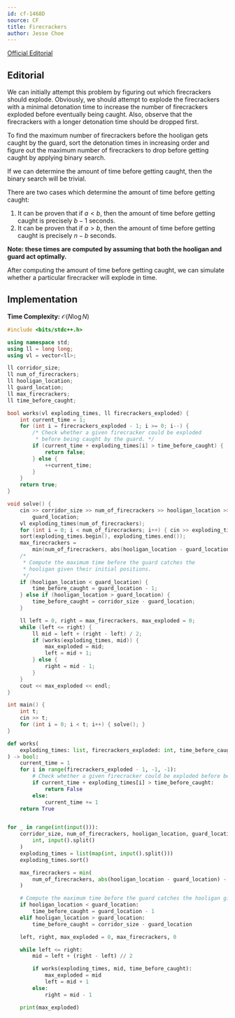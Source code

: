 ```yaml
---
id: cf-1468D
source: CF
title: Firecrackers
author: Jesse Choe
---
```


[Official Editorial](https://codeforces.com/blog/entry/85951)

## Editorial

We can initially attempt this problem by figuring out which firecrackers should explode. Obviously, we should attempt to explode the firecrackers with a minimal
detonation time to increase the number of firecrackers exploded before eventually being caught. Also, observe that the firecrackers with a longer detonation
time should be dropped first.

To find the maximum number of firecrackers before the hooligan gets caught by the guard, sort the detonation times in increasing order and figure out the
maximum number of firecrackers to drop before getting caught by applying binary search.

If we can determine the amount of time before getting caught, then the binary search will be trivial.

There are two cases which determine the amount of time before getting caught:

1. It can be proven that if $a < b$, then the amount of time before getting caught is precisely $b - 1$ seconds.
2. It can be proven that if $a > b$, then the amount of time before getting caught is precisely $n - b$ seconds.

**Note: these times are computed by assuming that both the hooligan and guard act optimally.**

After computing the amount of time before getting caught, we can simulate whether a particular firecracker will explode in time.

## Implementation

**Time Complexity:** $\mathcal{O}(N\log N)$

<LanguageSection>

<CPPSection>

```cpp
#include <bits/stdc++.h>

using namespace std;
using ll = long long;
using vl = vector<ll>;

ll corridor_size;
ll num_of_firecrackers;
ll hooligan_location;
ll guard_location;
ll max_firecrackers;
ll time_before_caught;

bool works(vl exploding_times, ll firecrackers_exploded) {
	int current_time = 1;
	for (int i = firecrackers_exploded - 1; i >= 0; i--) {
		/* Check whether a given firecracker could be exploded
		 * before being caught by the guard. */
		if (current_time + exploding_times[i] > time_before_caught) {
			return false;
		} else {
			++current_time;
		}
	}
	return true;
}

void solve() {
	cin >> corridor_size >> num_of_firecrackers >> hooligan_location >>
	    guard_location;
	vl exploding_times(num_of_firecrackers);
	for (int i = 0; i < num_of_firecrackers; i++) { cin >> exploding_times[i]; }
	sort(exploding_times.begin(), exploding_times.end());
	max_firecrackers =
	    min(num_of_firecrackers, abs(hooligan_location - guard_location) - 1);
	/*
	 * Compute the maximum time before the guard catches the
	 * hooligan given their initial positions.
	 */
	if (hooligan_location < guard_location) {
		time_before_caught = guard_location - 1;
	} else if (hooligan_location > guard_location) {
		time_before_caught = corridor_size - guard_location;
	}

	ll left = 0, right = max_firecrackers, max_exploded = 0;
	while (left <= right) {
		ll mid = left + (right - left) / 2;
		if (works(exploding_times, mid)) {
			max_exploded = mid;
			left = mid + 1;
		} else {
			right = mid - 1;
		}
	}
	cout << max_exploded << endl;
}

int main() {
	int t;
	cin >> t;
	for (int i = 0; i < t; i++) { solve(); }
}
```

</CPPSection>

<PySection>

```py
def works(
	exploding_times: list, firecrackers_exploded: int, time_before_caught: int
) -> bool:
	current_time = 1
	for i in range(firecrackers_exploded - 1, -1, -1):
		# Check whether a given firecracker could be exploded before being caught by the guard
		if current_time + exploding_times[i] > time_before_caught:
			return False
		else:
			current_time += 1
	return True


for _ in range(int(input())):
	corridor_size, num_of_firecrackers, hooligan_location, guard_location = map(
		int, input().split()
	)
	exploding_times = list(map(int, input().split()))
	exploding_times.sort()

	max_firecrackers = min(
		num_of_firecrackers, abs(hooligan_location - guard_location) - 1
	)

	# Compute the maximum time before the guard catches the hooligan given their initial positions
	if hooligan_location < guard_location:
		time_before_caught = guard_location - 1
	elif hooligan_location > guard_location:
		time_before_caught = corridor_size - guard_location

	left, right, max_exploded = 0, max_firecrackers, 0

	while left <= right:
		mid = left + (right - left) // 2

		if works(exploding_times, mid, time_before_caught):
			max_exploded = mid
			left = mid + 1
		else:
			right = mid - 1

	print(max_exploded)
```
</PySection>

</LanguageSection>
